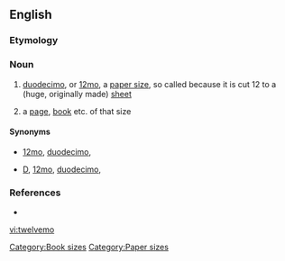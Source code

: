 ==English==

===Etymology===
{{suffix|twelve|mo}}

===Noun===
{{en-noun}}

# {{context|paper}} [[duodecimo]], or [[12mo]], a [[paper size]], so called because it is cut 12 to a (huge, originally made) [[sheet]]
# {{printing}} a [[page]], [[book]] etc. of that size

====Synonyms====
*{{sense|page size}} [[12mo]], [[duodecimo]], [[]]
*{{sense|book size}} [[D]], [[12mo]], [[duodecimo]], [[]]

===References===
* {{R:Websters}}


{{Book-B}}


[[Category:Book sizes]]
[[Category:Paper sizes]]

[[vi:twelvemo]]